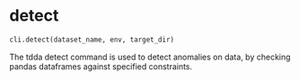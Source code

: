 # detect { #kedro_tdda.cli.detect }

```python
cli.detect(dataset_name, env, target_dir)
```

The tdda detect command is used to detect anomalies on data, 
by checking pandas dataframes against specified constraints.